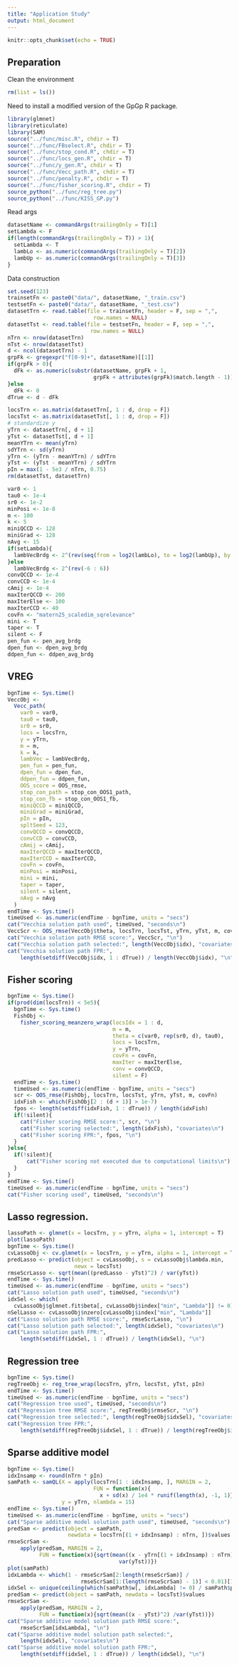 ```yaml
---
title: "Application Study"
output: html_document
---
```


```r
knitr::opts_chunk$set(echo = TRUE)
```

## Preparation

Clean the environment
```r
rm(list = ls())
```

Need to install a modified version of the GpGp R package.
```r
library(glmnet)
library(reticulate)
library(SAM)
source("../func/misc.R", chdir = T)
source("../func/FBselect.R", chdir = T)
source("../func/stop_cond.R", chdir = T)
source("../func/locs_gen.R", chdir = T)
source("../func/y_gen.R", chdir = T)
source("../func/Vecc_path.R", chdir = T)
source("../func/penalty.R", chdir = T)
source("../func/fisher_scoring.R", chdir = T)
source_python("../func/reg_tree.py")
source_python("../func/KISS_GP.py")
```

Read args
```r
datasetName <- commandArgs(trailingOnly = T)[1]
setLambda <- F
if(length(commandArgs(trailingOnly = T)) > 1){
  setLambda <- T
  lambLo <- as.numeric(commandArgs(trailingOnly = T)[2])
  lambUp <- as.numeric(commandArgs(trailingOnly = T)[3])
}
```

Data construction
```r
set.seed(123)
trainsetFn <- paste0("data/", datasetName, "_train.csv")
testsetFn <- paste0("data/", datasetName, "_test.csv")
datasetTrn <- read.table(file = trainsetFn, header = F, sep = ",",
                           row.names = NULL)
datasetTst <- read.table(file = testsetFn, header = F, sep = ",",
                          row.names = NULL)
nTrn <- nrow(datasetTrn)
nTst <- nrow(datasetTst)
d <- ncol(datasetTrn) - 1
grpFk <- gregexpr("f[0-9]+", datasetName)[[1]]
if(grpFk > 0){
  dFk <- as.numeric(substr(datasetName, grpFk + 1,
                           grpFk + attributes(grpFk)$match.length - 1))
}else
  dFk <- 0
dTrue <- d - dFk

locsTrn <- as.matrix(datasetTrn[, 1 : d, drop = F])
locsTst <- as.matrix(datasetTst[, 1 : d, drop = F])
# standardize y
yTrn <- datasetTrn[, d + 1]
yTst <- datasetTst[, d + 1]
meanYTrn <- mean(yTrn)
sdYTrn <- sd(yTrn)
yTrn <- (yTrn - meanYTrn) / sdYTrn
yTst <- (yTst - meanYTrn) / sdYTrn
pIn = max(1 - 5e3 / nTrn, 0.75)
rm(datasetTst, datasetTrn)
```


```r
var0 <- 1
tau0 <- 1e-4
sr0 <- 1e-2
minPosi <- 1e-8
m <- 100
k <- 5
miniQCCD <- 128
miniGrad <- 128
nAvg <- 15
if(setLambda){
  lambVecBrdg <- 2^(rev(seq(from = log2(lambLo), to = log2(lambUp), by = 1)))
}else
  lambVecBrdg <- 2^(rev(-6 : 6))
convQCCD <- 1e-4
convCCD <- 1e-4
cAmij <- 1e-4
maxIterQCCD <- 200
maxIterElse <- 100
maxIterCCD <- 40
covFn <- "matern25_scaledim_sqrelevance"
mini <- T
taper <- T
silent <- F
pen_fun <- pen_avg_brdg
dpen_fun <- dpen_avg_brdg
ddpen_fun <- ddpen_avg_brdg
```

## VREG

```r
bgnTime <- Sys.time()
VeccObj <-
  Vecc_path(
    var0 = var0,
    tau0 = tau0,
    sr0 = sr0,
    locs = locsTrn,
    y = yTrn,
    m = m,
    k = k,
    lambVec = lambVecBrdg,
    pen_fun = pen_fun,
    dpen_fun = dpen_fun,
    ddpen_fun = ddpen_fun,
    OOS_score = OOS_rmse,
    stop_con_path = stop_con_OOS1_path,
    stop_con_fb = stop_con_OOS1_fb,
    miniQCCD = miniQCCD,
    miniGrad = miniGrad,
    pIn = pIn,
    spltSeed = 123,
    convQCCD = convQCCD,
    convCCD = convCCD,
    cAmij = cAmij,
    maxIterQCCD = maxIterQCCD,
    maxIterCCD = maxIterCCD,
    covFn = covFn,
    minPosi = minPosi,
    mini = mini,
    taper = taper,
    silent = silent,
    nAvg = nAvg
  )
endTime <- Sys.time()
timeUsed <- as.numeric(endTime - bgnTime, units = "secs")
cat("Vecchia solution path used", timeUsed, "seconds\n")
VeccScr <- OOS_rmse(VeccObj$theta, locsTrn, locsTst, yTrn, yTst, m, covFn)
cat("Vecchia solution path RMSE score:", VeccScr, "\n")
cat("Vecchia solution path selected:", length(VeccObj$idx), "covariates\n")
cat("Vecchia solution path FPR:", 
    length(setdiff(VeccObj$idx, 1 : dTrue)) / length(VeccObj$idx), "\n")
```

## Fisher scoring

```r
bgnTime <- Sys.time()
if(prod(dim(locsTrn)) < 5e5){
  bgnTime <- Sys.time()
  FishObj <-
    fisher_scoring_meanzero_wrap(locsIdx = 1 : d,
                                 m = m,
                                 theta = c(var0, rep(sr0, d), tau0),
                                 locs = locsTrn,
                                 y = yTrn,
                                 covFn = covFn,
                                 maxIter = maxIterElse,
                                 conv = convQCCD,
                                 silent = F)
  endTime <- Sys.time()
  timeUsed <- as.numeric(endTime - bgnTime, units = "secs")
  scr <- OOS_rmse(FishObj, locsTrn, locsTst, yTrn, yTst, m, covFn)
  idxFish <- which(FishObj[2 : (d + 1)] > 1e-7)
  fpos <- length(setdiff(idxFish, 1 : dTrue)) / length(idxFish)
  if(!silent){
    cat("Fisher scoring RMSE score:", scr, "\n")
    cat("Fisher scoring selected:", length(idxFish), "covariates\n")
    cat("Fisher scoring FPR:", fpos, "\n")
  }
}else{
  if(!silent){
      cat("Fisher scoring not executed due to computational limits\n")
  }
}
endTime <- Sys.time()
timeUsed <- as.numeric(endTime - bgnTime, units = "secs")
cat("Fisher scoring used", timeUsed, "seconds\n")
```

## Lasso regression.

```r
lassoPath <- glmnet(x = locsTrn, y = yTrn, alpha = 1, intercept = T)
plot(lassoPath)
bgnTime <- Sys.time()
cvLassoObj <- cv.glmnet(x = locsTrn, y = yTrn, alpha = 1, intercept = T)
predLasso <- predict(object = cvLassoObj, s = cvLassoObj$lambda.min, 
                     newx = locsTst)
rmseScrLasso <- sqrt(mean((predLasso - yTst)^2) / var(yTst))
endTime <- Sys.time()
timeUsed <- as.numeric(endTime - bgnTime, units = "secs")
cat("Lasso solution path used", timeUsed, "seconds\n")
idxSel <- which(
  cvLassoObj$glmnet.fit$beta[, cvLassoObj$index["min", "Lambda"]] != 0)
nSelLasso <- cvLassoObj$nzero[cvLassoObj$index["min", "Lambda"]]
cat("Lasso solution path RMSE score:", rmseScrLasso, "\n")
cat("Lasso solution path selected:", length(idxSel), "covariates\n")
cat("Lasso solution path FPR:", 
    length(setdiff(idxSel, 1 : dTrue)) / length(idxSel), "\n")
```

## Regression tree

```r
bgnTime <- Sys.time()
regTreeObj <- reg_tree_wrap(locsTrn, yTrn, locsTst, yTst, pIn)
endTime <- Sys.time()
timeUsed <- as.numeric(endTime - bgnTime, units = "secs")
cat("Regression tree used", timeUsed, "seconds\n")
cat("Regression tree RMSE score:", regTreeObj$rmseScr, "\n")
cat("Regression tree selected:", length(regTreeObj$idxSel), "covariates\n")
cat("Regression tree FPR:", 
    length(setdiff(regTreeObj$idxSel, 1 : dTrue)) / length(regTreeObj$idxSel), "\n")
```

## Sparse additive model

```r
bgnTime <- Sys.time()
idxInsamp <- round(nTrn * pIn)
samPath <- samQL(X = apply(locsTrn[1 : idxInsamp, ], MARGIN = 2, 
                           FUN = function(x){
                             x + sd(x) / 1e4 * runif(length(x), -1, 1)}), 
                 y = yTrn, nlambda = 15)
endTime <- Sys.time()
timeUsed <- as.numeric(endTime - bgnTime, units = "secs")
cat("Sparse additive model solution path used", timeUsed, "seconds\n")
predSam <- predict(object = samPath,
                   newdata = locsTrn[(1 + idxInsamp) : nTrn, ])$values
rmseScrSam <- 
    apply(predSam, MARGIN = 2, 
          FUN = function(x){sqrt(mean((x - yTrn[(1 + idxInsamp) : nTrn])^2) /
                                   var(yTst))})
plot(samPath)
idxLambda <- which(1 - rmseScrSam[2:length(rmseScrSam)] / 
                       rmseScrSam[1:(length(rmseScrSam) - 1)] < 0.01)[1]
idxSel <- unique(ceiling(which(samPath$w[, idxLambda] != 0) / samPath$p))
predSam <- predict(object = samPath, newdata = locsTst)$values
rmseScrSam <- 
    apply(predSam, MARGIN = 2, 
          FUN = function(x){sqrt(mean((x - yTst)^2) /var(yTst))})
cat("Sparse additive model solution path RMSE score:", 
    rmseScrSam[idxLambda], "\n")
cat("Sparse additive model solution path selected:",
    length(idxSel), "covariates\n")
cat("Sparse additive model solution path FPR:", 
    length(setdiff(idxSel, 1 : dTrue)) / length(idxSel), "\n")
```









